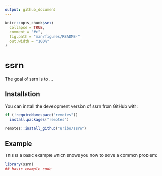 ```yaml
---
output: github_document
---
```


<!-- README.md is generated from README.Rmd. Please edit that file -->

```r
knitr::opts_chunk$set(
  collapse = TRUE,
  comment = "#>",
  fig.path = "man/figures/README-",
  out.width = "100%"
)
```

# ssrn

<!-- badges: start -->
<!-- badges: end -->

The goal of ssrn is to ...

## Installation

You can install the development version of ssrn from GitHub with:

``` r
if (!requireNamespace("remotes"))
  install.packages("remotes")

remotes::install_github("uribo/ssrn")
```

## Example

This is a basic example which shows you how to solve a common problem:

```r
library(ssrn)
## basic example code
```
